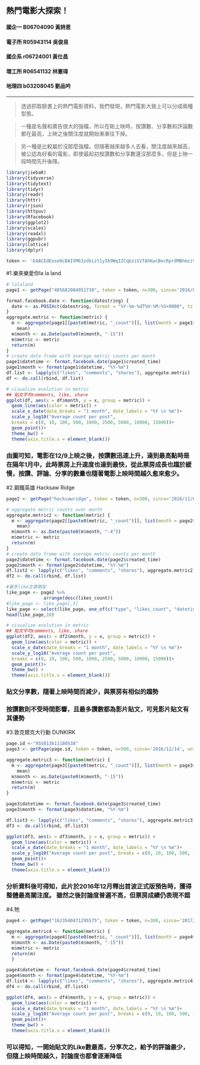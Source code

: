 熱門電影大探索！
------------------------
#### 國企一 B06704090 黃詩恩
#### 電子所 R05943114 吳俊易 
#### 國企系 r06724001 黃仕昌
#### 環工所 R06541132 林憲瑋 
#### 地理四 b03208045 劉品吟

-------------------------
> 透過抓取臉書上的熱門電影資料，我們發現，熱門電影大致上可以分成兩種型態。

> 一種是名聲和廣告很大的強檔，所以在剛上映時，按讚數、分享數和評論數都在最高，上映之後關注度就開始漸漸往下掉。

> 另一種是比較屬於沒那麼強檔，但隨著越來越多人去看，關注度越來越高，被公認為好看的電影，即使最起初按讚數和分享數還沒那麼多，但是上映一段時間先升後降。

```r
library(jiebaR)
library(tidyverse)
library(tidytext)
library(tidyr)
library(readr)
library(httr)
library(rjson)
library(httpuv)
library(Rfacebook)
library(ggplot2)
library(scales)
library(readxl)
library(ggpubr)
library(lattice)
library(dplyr)
```

```r
token <- 'EAACEdEose0cBAIVM63zdkizt1yI69WqIZCqbziVzTAhKwcBecRprdMBhmziV2bUt6fNXMjq6lYVi0yp0FhBQZACO9Mi82lOZASHqQvZAmv5P2gZB6fa5mAoEFwsm1gSsELACNCrRqoHSiJikxfefATmTEGNv3MbxHHZCi2EZATSFeZCExv93pizqk5FtcQifDukZD'
```


#1.樂來樂愛你la la land
```r
# lalaland
page1 <- getPage("485682084951730", token = token, n=300, since='2016/09/01', until = '2017/04/30')
```

```r
format.facebook.date <- function(datestring) {
  date <- as.POSIXct(datestring, format = "%Y-%m-%dT%H:%M:%S+0000", tz = "GMT")
}
aggregate.metric <- function(metric) {
  m <- aggregate(page1[[paste0(metric, "_count")]], list(month = page1$month),
    mean)
  m$month <- as.Date(paste0(m$month, "-15"))
  m$metric <- metric
  return(m)
}
# create data frame with average metric counts per month
page1$datetime <- format.facebook.date(page1$created_time)
page1$month <- format(page1$datetime, "%Y-%m")
df.list <- lapply(c("likes", "comments", "shares"), aggregate.metric)
df <- do.call(rbind, df.list)

# visualize evolution in metric
## 貼文平均comments, like, share 
ggplot(df, aes(x = df$month, y = x, group = metric)) +
  geom_line(aes(color = metric)) +
  scale_x_date(date_breaks = "1 month", date_labels = "%Y \n %m")+
  scale_y_log10("Average count per post",
  breaks = c(0, 10, 100, 500, 1000, 2500, 5000, 10000, 15000))+
  geom_point()+
  theme_bw() +
  theme(axis.title.x = element_blank())
```


### 由圖可知，電影在12/9上映之後，按讚數迅速上升，達到最高點時是在隔年1月中，此時票房上升速度也達到最快，從此票房成長也趨於緩慢，按讚、評論、分享的數量也隨著電影上映時間越久愈來愈少。


 
 

#2.鋼鐵英雄 Hacksaw Ridge
```r
page2 <- getPage("hacksawridge", token = token, n=300, since='2016/11/04', until = '2017/03/09')
```

```r
# aggregate metric counts over month
aggregate.metric2 <- function(metric) {
  m <- aggregate(page2[[paste0(metric, "_count")]], list(month = page2$month),
    mean)
  m$month <- as.Date(paste0(m$month, "-4"))
  m$metric <- metric
  return(m)
}
# create data frame with average metric counts per month
page2$datetime <- format.facebook.date(page2$created_time)
page2$month <- format(page2$datetime, "%Y-%m")
df.list2 <- lapply(c("likes", "comments", "shares"), aggregate.metric2)
df2 <- do.call(rbind, df.list)

#最多like文章類型
like_page <- page2 %>%
              arrange(desc(likes_count))
#like_page <- like_page[,5]
like_page <- select(like_page, one_of(c("type", "likes_count", "datetime")))
head(like_page,10)

# visualize evolution in metric
## 貼文平均comments, like, share 
ggplot(df2, aes(x = df2$month, y = x, group = metric)) +
  geom_line(aes(color = metric)) +
  scale_x_date(date_breaks = "1 month", date_labels = "%Y \n %m")+
  scale_y_log10("Average count per post",
  breaks = c(0, 10, 100, 500, 1000, 2500, 5000, 10000, 15000))+
  geom_point()+
  theme_bw() +
  theme(axis.title.x = element_blank())
```


### 貼文分享數，隨著上映時間而減少，與票房有相似的趨勢
### 按讚數則不受時間影響，且最多讚數都為影片貼文，可見影片貼文有其優勢




#3.敦克爾克大行動 DUNKIRK
```r
page.id <-"955813611180538"
page3 <- getPage(page.id, token = token, n=500, since='2016/12/14', until='2017/08/20')

```

```r
aggregate.metric3 <- function(metric) {
  m <- aggregate(page3[[paste0(metric, "_count")]], list(month = page3$month),
    mean)
  m$month <- as.Date(paste0(m$month, "-15"))
  m$metric <- metric
  return(m)
}

page3$datetime <- format.facebook.date(page3$created_time)
page3$month <- format(page3$datetime, "%Y-%m")

df.list3 <- lapply(c("likes", "comments", "shares"), aggregate.metric3) 
df3 <- do.call(rbind, df.list3)

ggplot(df3, aes(x = df3$month, y = x, group = metric)) + 
  geom_line(aes(color = metric)) + 
  scale_x_date(date_breaks = "1 month", date_labels = "%Y \n %m")+
  scale_y_log10("Average count per post", breaks = c(0, 10, 100, 500, 1000, 2500, 5000, 10000, 15000))+
  geom_point()+ 
  theme_bw() + 
  theme(axis.title.x = element_blank())
```

### 分析資料後可得知，此片於2016年12月釋出首波正式版預告時，獲得整體最高關注度。 雖然之後討論度普遍不高，但票房成績仍表現不錯




#4.牠

```r
page4 <- getPage("1623540471295575", token = token, n=300, since='2017/08/01', until = '2017/11/15')
```


```r

aggregate.metric4 <- function(metric) { 
  m <- aggregate(page4[[paste0(metric, "_count")]], list(month = page4$month), mean)
  m$month <- as.Date(paste0(m$month, "-15")) 
  m$metric <- metric 
  return(m) 
  }

page4$datetime <- format.facebook.date(page4$created_time) 
page4$month <- format(page4$datetime, "%Y-%m") 
df.list4 <- lapply(c("likes", "comments", "shares"), aggregate.metric4) 
df4 <- do.call(rbind, df.list4)

ggplot(df4, aes(x = df4$month, y = x, group = metric)) + 
  geom_line(aes(color = metric)) + 
  scale_x_date(date_breaks = "1 month", date_labels = "%Y \n %m")+
  scale_y_log10("Average count per post", breaks = c(0, 10, 100, 500, 1000, 2500, 5000, 10000, 15000))+
  geom_point()+ 
  theme_bw() + 
  theme(axis.title.x = element_blank())
```

### 可以得知，一開始貼文的Like數最高，分享次之，給予的評論最少，但隨上映時間越久，討論度也都會逐漸降低

